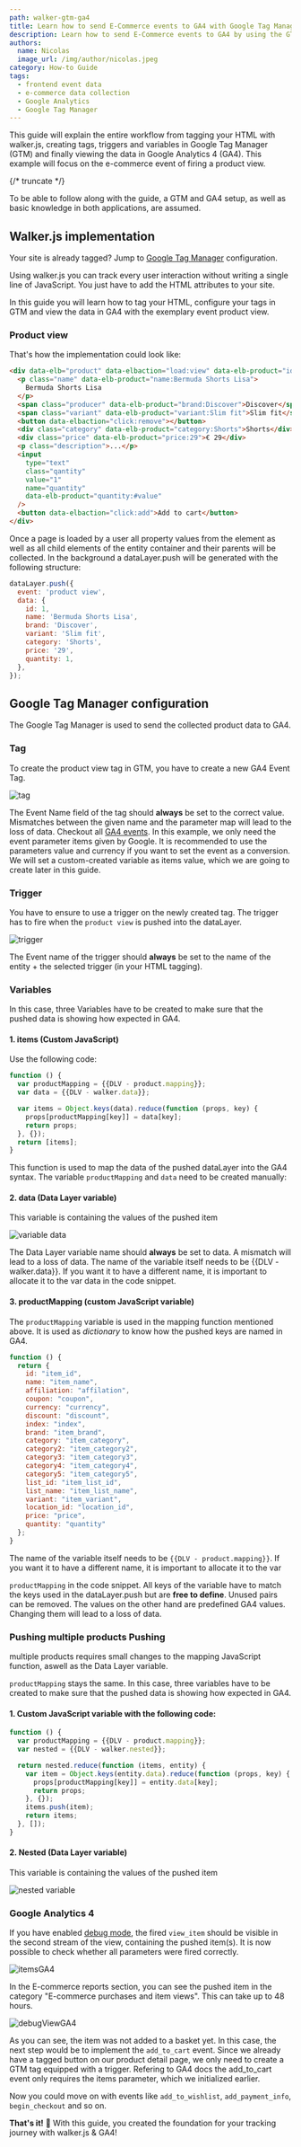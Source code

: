 ```yaml
---
path: walker-gtm-ga4
title: Learn how to send E-Commerce events to GA4 with Google Tag Manager
description: Learn how to send E-Commerce events to GA4 by using the GTM.
authors:
  name: Nicolas
  image_url: /img/author/nicolas.jpeg
category: How-to Guide
tags:
  - frontend event data
  - e-commerce data collection
  - Google Analytics
  - Google Tag Manager
---
```


This guide will explain the entire workflow from tagging your HTML with
walker.js, creating tags, triggers and variables in Google Tag Manager (GTM) and
finally viewing the data in Google Analytics 4 (GA4). This example will focus on
the e-commerce event of firing a product view.

{/* truncate */}

To be able to follow along with the guide, a GTM and GA4 setup, as well as basic
knowledge in both applications, are assumed.

## Walker.js implementation

Your site is already tagged? Jump to
[Google Tag Manager](#google-tag-manager-configuration) configuration.

Using walker.js you can track every user interaction without writing a single
line of JavaScript. You just have to add the HTML attributes to your site.

In this guide you will learn how to tag your HTML, configure your tags in GTM
and view the data in GA4 with the exemplary event product view.

### Product view

That's how the implementation could look like:

```html
<div data-elb="product" data-elbaction="load:view" data-elb-product="id:1">
  <p class="name" data-elb-product="name:Bermuda Shorts Lisa">
    Bermuda Shorts Lisa
  </p>
  <span class="producer" data-elb-product="brand:Discover">Discover</span>
  <span class="variant" data-elb-product="variant:Slim fit">Slim fit</span>
  <button data-elbaction="click:remove"></button>
  <div class="category" data-elb-product="category:Shorts">Shorts</div>
  <div class="price" data-elb-product="price:29">€ 29</div>
  <p class="description">...</p>
  <input
    type="text"
    class="qantity"
    value="1"
    name="quantity"
    data-elb-product="quantity:#value"
  />
  <button data-elbaction="click:add">Add to cart</button>
</div>
```

Once a page is loaded by a user all property values from the element as well as
all child elements of the entity container and their parents will be collected.
In the background a dataLayer.push will be generated with the following
structure:

```js
dataLayer.push({
  event: 'product view',
  data: {
    id: 1,
    name: 'Bermuda Shorts Lisa',
    brand: 'Discover',
    variant: 'Slim fit',
    category: 'Shorts',
    price: '29',
    quantity: 1,
  },
});
```

## Google Tag Manager configuration

The Google Tag Manager is used to send the collected product data to GA4.

### Tag

To create the product view tag in GTM, you have to create a new GA4 Event Tag.

![tag](./tag.png)

The Event Name field of the tag should **always** be set to the correct value.
Mismatches between the given name and the parameter map will lead to the loss of
data. Checkout all
[GA4 events](https://developers.google.com/analytics/devguides/collection/ga4/reference/events).
In this example, we only need the event parameter items given by Google. It is
recommended to use the parameters value and currency if you want to set the
event as a conversion. We will set a custom-created variable as items value,
which we are going to create later in this guide.

### Trigger

You have to ensure to use a trigger on the newly created tag. The trigger has to
fire when the `product view` is pushed into the dataLayer.

![trigger](./tag.png)

The Event name of the trigger should **always** be set to the name of the
entity + the selected trigger (in your HTML tagging).

### Variables

In this case, three Variables have to be created to make sure that the pushed
data is showing how expected in GA4.

#### 1. items (Custom JavaScript)

Use the following code:

```js
function () {
  var productMapping = {{DLV - product.mapping}};
  var data = {{DLV - walker.data}};

  var items = Object.keys(data).reduce(function (props, key) {
    props[productMapping[key]] = data[key];
    return props;
  }, {});
  return [items];
}
```

This function is used to map the data of the pushed dataLayer into the GA4
syntax. The variable `productMapping` and `data` need to be created manually:

#### 2. data (Data Layer variable)

This variable is containing the values of the pushed item

![variable data](./variabledata.png)

The Data Layer variable name should **always** be set to data. A mismatch will
lead to a loss of data. The name of the variable itself needs to be
&#123;&#123;DLV - walker.data&#125;&#125;. If you want it to have a different
name, it is important to allocate it to the var data in the code snippet.

#### 3. productMapping (custom JavaScript variable)

The `productMapping` variable is used in the mapping function mentioned above.
It is used as _dictionary_ to know how the pushed keys are named in GA4.

```js
function () {
  return {
    id: "item_id",
    name: "item_name",
    affiliation: "affilation",
    coupon: "coupon",
    currency: "currency",
    discount: "discount",
    index: "index",
    brand: "item_brand",
    category: "item_category",
    category2: "item_category2",
    category3: "item_category3",
    category4: "item_category4",
    category5: "item_category5",
    list_id: "item_list_id",
    list_name: "item_list_name",
    variant: "item_variant",
    location_id: "location_id",
    price: "price",
    quantity: "quantity"
  };
}
```

The name of the variable itself needs to be `{{DLV - product.mapping}}`. If you
want it to have a different name, it is important to allocate it to the var

`productMapping` in the code snippet. All keys of the variable have to match the
keys used in the dataLayer.push but are **free to define**. Unused pairs can be
removed. The values on the other hand are predefined GA4 values. Changing them
will lead to a loss of data.

### Pushing multiple products Pushing

multiple products requires small changes to the mapping JavaScript function,
aswell as the Data Layer variable.

`productMapping` stays the same. In this case, three variables have to be
created to make sure that the pushed data is showing how expected in GA4.

#### 1. Custom JavaScript variable with the following code:

```js
function () {
  var productMapping = {{DLV - product.mapping}};
  var nested = {{DLV - walker.nested}};

  return nested.reduce(function (items, entity) {
    var item = Object.keys(entity.data).reduce(function (props, key) {
      props[productMapping[key]] = entity.data[key];
      return props;
    }, {});
    items.push(item);
    return items;
  }, []);
}
```

#### 2. Nested (Data Layer variable)

This variable is containing the values of the pushed item

![nested variable](variablenested.png)

### Google Analytics 4

If you have enabled
[debug mode](https://support.google.com/analytics/answer/7201382?hl=en), the
fired `view_item` should be visible in the second stream of the view, containing
the pushed item(s). It is now possible to check whether all parameters were
fired correctly.

![itemsGA4](itemsga4.png)

In the E-commerce reports section, you can see the pushed item in the category
"E-commerce purchases and item views". This can take up to 48 hours.

![debugViewGA4](debugviewga4.png)

As you can see, the item was not added to a basket yet. In this case, the next
step would be to implement the `add_to_cart` event. Since we already have a
tagged button on our product detail page, we only need to create a GTM tag
equipped with a trigger. Refering to GA4 docs the add_to_cart event only
requires the items parameter, which we initialized earlier.

Now you could move on with events like `add_to_wishlist`, `add_payment_info`,
`begin_checkout` and so on.

**That's it!** 🥳 With this guide, you created the foundation for your tracking
journey with walker.js & GA4!
